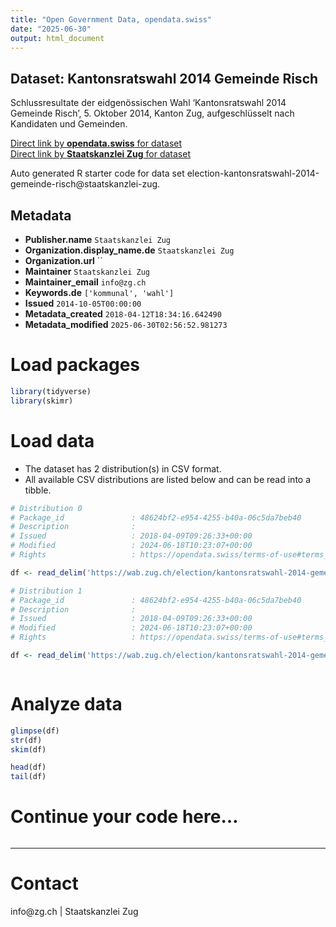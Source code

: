 ```yaml
---
title: "Open Government Data, opendata.swiss"
date: "2025-06-30"
output: html_document
---
```


## Dataset: Kantonsratswahl 2014 Gemeinde Risch

Schlussresultate der eidgenössischen Wahl 'Kantonsratswahl 2014 Gemeinde Risch', 5. Oktober 2014, Kanton Zug, aufgeschlüsselt nach Kandidaten und Gemeinden.

[Direct link by **opendata.swiss** for dataset](https://opendata.swiss/de/dataset/kantonsratswahl-2014-gemeinde-risch)<br>
[Direct link by **Staatskanzlei Zug** for dataset](https://wab.zug.ch/election/kantonsratswahl-2014-gemeinde-risch/data)

Auto generated R starter code for data set election-kantonsratswahl-2014-gemeinde-risch@staatskanzlei-zug.

## Metadata

- **Publisher.name** `Staatskanzlei Zug`
- **Organization.display_name.de** `Staatskanzlei Zug`
- **Organization.url** ``
- **Maintainer** `Staatskanzlei Zug`
- **Maintainer_email** `info@zg.ch`
- **Keywords.de** `['kommunal', 'wahl']`
- **Issued** `2014-10-05T00:00:00`
- **Metadata_created** `2018-04-12T18:34:16.642490`
- **Metadata_modified** `2025-06-30T02:56:52.981273`


# Load packages

```r

library(tidyverse)
library(skimr)

```

# Load data

-   The dataset has 2 distribution(s) in CSV format.
-   All available CSV distributions are listed below and can be read into a tibble.

```r

# Distribution 0
# Package_id               : 48624bf2-e954-4255-b40a-06c5da7beb40
# Description              : 
# Issued                   : 2018-04-09T09:26:33+00:00
# Modified                 : 2024-06-18T10:23:07+00:00
# Rights                   : https://opendata.swiss/terms-of-use#terms_by

df <- read_delim('https://wab.zug.ch/election/kantonsratswahl-2014-gemeinde-risch/data-parties-csv')

# Distribution 1
# Package_id               : 48624bf2-e954-4255-b40a-06c5da7beb40
# Description              : 
# Issued                   : 2018-04-09T09:26:33+00:00
# Modified                 : 2024-06-18T10:23:07+00:00
# Rights                   : https://opendata.swiss/terms-of-use#terms_by

df <- read_delim('https://wab.zug.ch/election/kantonsratswahl-2014-gemeinde-risch/data-csv')



```

# Analyze data

```r

glimpse(df)
str(df)
skim(df)

head(df)
tail(df)

```

# Continue your code here...

```r

```

------------------------------------------------------------------------

# Contact

info@zg.ch | Staatskanzlei Zug
